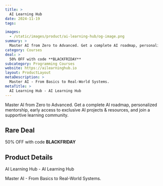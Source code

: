 ```yaml
---
title: >
  AI Learning Hub
date: 2024-11-19
tags:

images:
  - /static/images/product/ai-learning-hub/og-image.png
summary: >
  Master AI from Zero to Advanced. Get a complete AI roadmap, personalized mentorship, early access to exclusive AI projects & resources, and join a supportive learning community.
category: Courses
deal: >
  50% OFF with code **BLACKFRIDAY**
subcategory: Programming Courses
website: https://ailearninghub.io
layout: ProductLayout
metaDescription: >
  Master AI - From Basics to Real-World Systems.
metaTitle: >
  AI Learning Hub - AI Learning Hub
---
```

Master AI from Zero to Advanced. Get a complete AI roadmap, personalized mentorship, early access to exclusive AI projects & resources, and join a supportive learning community.

## Rare Deal

50% OFF with code **BLACKFRIDAY**
## Product Details
AI Learning Hub - AI Learning Hub

Master AI - From Basics to Real-World Systems.
